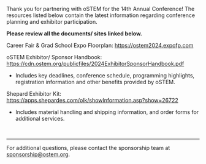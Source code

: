 
<SiteLayout title="Exhibitor and Sponsor Resources" accent="nav-purple">

Thank you for partnering with oSTEM for the 14th Annual Conference! The resources listed below contain the latest information regarding conference planning and exhibitor participation. 

**Please review all the documents/ sites linked below.**


Career Fair & Grad School Expo Floorplan: https://ostem2024.expofp.com

oSTEM Exhibitor/ Sponsor Handbook: https://cdn.ostem.org/publicfiles/2024ExhibitorSponsorHandbook.pdf 
- Includes key deadlines, conference schedule, programming highlights, registration information and other benefits provided by oSTEM. 

Shepard Exhibitor Kit: https://apps.shepardes.com/olk/showInformation.asp?show=26722
- Includes material handling and shipping information, and order forms for additional services.

<br/>

---

For additional questions, please contact the sponsorship team at sponsorship@ostem.org.

</SiteLayout>